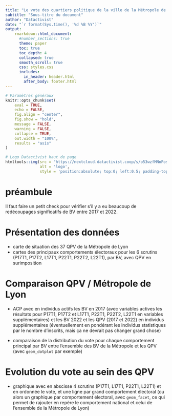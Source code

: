 ```yaml
---
title: "Le vote des quartiers politique de la ville de la Métropole de Lyon"
subtitle: "Sous-titre du document"
author: "Datactivist"
date: "`r format(Sys.time(), '%d %B %Y')`"
output:
    rmarkdown::html_document:
      #number_sections: true
      theme: paper
      toc: true
      toc_depth: 4
      collapsed: true
      smooth_scroll: true
      css: styles.css
      includes:
        in_header: header.html
        after_body: footer.html
---
```


```r
# Paramètres généraux
knitr::opts_chunk$set(
	eval = TRUE,
	echo = FALSE,
	fig.align = "center",
	fig.show = "hold",
	message = FALSE,
	warning = FALSE,
	collapse = TRUE,
	out.width = "100%",
	results = "asis"
)
```

```r
# Logo Datactivist haut de page
htmltools::img(src = "https://nextcloud.datactivist.coop/s/o53wzfMNnFosQni/preview", 
               alt = 'logo', 
               style = 'position:absolute; top:0; left:0.5; padding-top:10px;') #padding=taille des espaces autour
```

# préambule

Il faut faire un petit check pour vérifier s'il y a eu beaucoup de redécoupages significatifs de BV entre 2017 et 2022.


# Présentation des données

- carte de situation des 37 QPV de la Métropole de Lyon
- cartes des principaux comportements électoraux pour les 6 scrutins (P17T1, P17T2, L17T1, P22T1, P22T2, L22T1), par BV, avec QPV en surimposition

# Comparaison QPV / Métropole de Lyon

- ACP avec en individus actifs les BV en 2017 (avec variables actives les résultats pour P17T1, P17T2 et L17T1, P22T1, P22T2, L22T1 en variables supplémentaires) et les BV 2022 et les QPV (2017 et 2022) en individus supplémentaires (éventuellement en pondérant les individus statistiques par le nombre d'inscrits, mais ça ne devrait pas changer grand chose)

- comparaison de la distribution du vote pour chaque comportement principal par BV entre l'ensemble des BV de la Métropole et les QPV (avec `geom_dotplot` par exemple)

# Evolution du vote au sein des QPV

- graphique avec en abscisse 4 scrutins (P17T1, L17T1, P22T1, L22T1) et en ordonnée le vote, et une ligne par grand comportement électoral (ou alors un graphique par comportement électoral, avec `geom_facet`, ce qui permet de rajouter en repère le comportement national et celui de l'ensemble de la Métropole de Lyon) 



